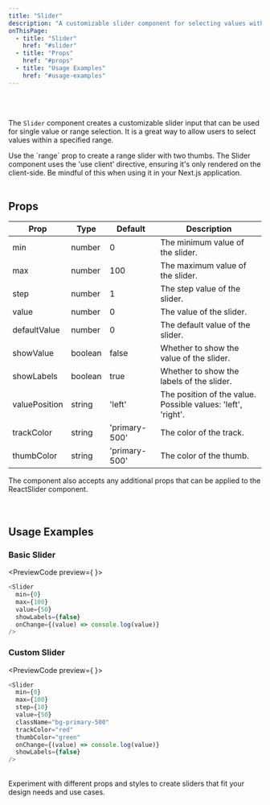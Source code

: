 ```yaml
---
title: "Slider"
description: "A customizable slider component for selecting values within a range"
onThisPage:
  - title: "Slider"
    href: "#slider"
  - title: "Props"
    href: "#props"
  - title: "Usage Examples"
    href: "#usage-examples"
---
```


<div id="slider" />

<br />

<div className="flex w-full items-center">
    <div className="flex flex-col w-full max-w-80 justify-center items-center gap-4">
        <Slider
            min={0}
            max={100}
            step={1}
            defaultValue={50}
            valuePosition="top"
        />
        <Slider
            min={0}
            max={100}
            step={1}
            defaultValue={50}
            valuePosition="left"
            showValue={true}
            showLabels={true}
            className="my-4"
        />
        <Slider
            min={0}
            max={100}
            step={1}
            defaultValue={50}
            valuePosition="right"
            showValue={true}
            showLabels={false}
            className="my-4"
        />
    </div>
</div>


<br />

The `Slider` component creates a customizable slider input that can be used for single value or range selection. It is a great way to allow users to select values within a specified range.

<Tip>
    Use the `range` prop to create a range slider with two thumbs.
</Tip>
<Warning>
    The Slider component uses the 'use client' directive, ensuring it's only rendered on the client-side. Be mindful of this when using it in your Next.js application.
</Warning>

<br/>
<Divider />
<br/>

<div id="props" />

## Props

| Prop          | Type    | Default       | Description                                                  |
|---------------|---------|---------------|--------------------------------------------------------------|
| min           | number  | 0             | The minimum value of the slider.                             |
| max           | number  | 100           | The maximum value of the slider.                             |
| step          | number  | 1             | The step value of the slider.                                |
| value         | number  | 0             | The value of the slider.                                     |
| defaultValue  | number  | 0             | The default value of the slider.                             |
| showValue     | boolean | false         | Whether to show the value of the slider.                     |
| showLabels    | boolean | true          | Whether to show the labels of the slider.                    |
| valuePosition | string  | 'left'        | The position of the value. Possible values: 'left', 'right'. |
| trackColor    | string  | 'primary-500' | The color of the track.                                      |
| thumbColor    | string  | 'primary-500' | The color of the thumb.                                      |


<Info>
    The component also accepts any additional props that can be applied to the ReactSlider component.
</Info>

<br/>
<br/>
<Divider />
<br/>

<div id="usage-examples" />

## Usage Examples

### Basic Slider
<PreviewCode preview={
    <Slider
        min={0}
        max={100}
        value={50}
        showLabels={false}
    />
}>
```javascript
<Slider
  min={0}
  max={100}
  value={50}
  showLabels={false}
  onChange={(value) => console.log(value)}
/>
```
</PreviewCode>

### Custom Slider
<PreviewCode preview={
    <Slider
        min={0}
        max={100}
        step={10}
        value={50}
        trackColor="red"
        thumbColor="green"
    />
}>
```javascript
<Slider
  min={0}
  max={100}
  step={10}
  value={50}
  className="bg-primary-500"
  trackColor="red"
  thumbColor="green"
  onChange={(value) => console.log(value)}
  showLabels={false}
/>
```
</PreviewCode>

<br/>
<Tip>
    Experiment with different props and styles to create sliders that fit your design needs and use cases.
</Tip>

<br/>
<br/>
